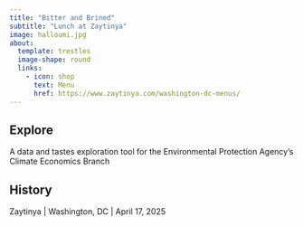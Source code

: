 ```yaml
---
title: "Bitter and Brined"
subtitle: "Lunch at Zaytinya"
image: halloumi.jpg
about:
  template: trestles
  image-shape: round
  links:
    - icon: shop
      text: Menu
      href: https://www.zaytinya.com/washington-dc-menus/
---
```


## Explore

A data and tastes exploration tool for the Environmental Protection Agency's Climate Economics Branch

## History

Zaytinya \| Washington, DC \| April 17, 2025
